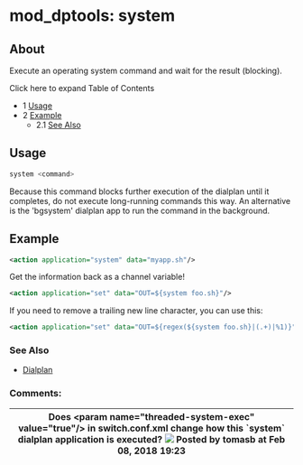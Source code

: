 
# mod_dptools: system 

 

## About

Execute an operating system command and wait for the result (blocking). 

Click here to expand Table of Contents

* 1 [Usage](#usage)
* 2 [Example](#example)  
   * 2.1 [See Also](#see-also)

## Usage

```bash
system <command>
```

Because this command blocks further execution of the dialplan until it completes, do not execute long-running commands this way. An alternative is the 'bgsystem' dialplan app to run the command in the background.

## Example

```xml
<action application="system" data="myapp.sh"/>
```

Get the information back as a channel variable!

```xml
<action application="set" data="OUT=${system foo.sh}"/>
```

If you need to remove a trailing new line character, you can use this:

```xml
<action application="set" data="OUT=${regex(${system foo.sh}|(.+)|%1)}"/>
```

### See Also

* [Dialplan](../../Dialplan/index.mdx#0-about)

### Comments:

| Does \<param name="threaded-system-exec" value="true"/> in switch.conf.xml change how this \`system\` dialplan application is executed? ![](/images/icons/contenttypes/comment_16.png) Posted by tomasb at Feb 08, 2018 19:23 |
| --------------------------------------------------------------------------------------------------------------------------------------------------------------------------------------------------------------------------- |



